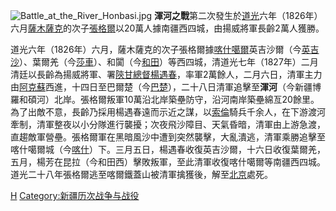 {{Unreferenced|time=2019-11-30T11:06:54+00:00}}
[[File:Battle_at_the_River_Honbasi.jpg|thumb]]
'''渾河之戰'''第二次發生於[[道光|道光]]六年（1826年）六月[[薩木薩克|薩木薩克]]的次子[[張格爾|張格爾]]以20萬人據南疆西四城，由揚威將軍長齡2萬人獲勝。

道光六年（1826年）六月，薩木薩克的次子張格爾據[[喀什噶爾|喀什噶爾]]英吉沙爾（今[[英吉沙|英吉沙]]）、葉爾羌（今[[莎車|莎車]]）、和闐（今[[和田地区|和田]]）等西四城，清道光七年（1827年）二月清廷以長齡為揚威將軍、署[[陝甘總督|陝甘總督]][[楊遇春|楊遇春]]，率軍2萬餘人，二月六日，清軍主力由[[阿克蘇|阿克蘇]]西進，十四日至巴爾楚（今[[巴楚|巴楚]]），二十八日清軍追擊至'''渾河'''（今新疆博羅和碩河）北岸。張格爾叛軍10萬沿北岸築壘防守，沿河南岸築壘綿亙20餘里。為了出敵不意，長齡乃採用楊遇春遠而示近之謀，以[[索倫|索倫]]騎兵千余人，在下游渡河牽制，清軍整夜以小分隊進行襲擾；次夜飛沙障目、天氣昏暗，清軍由上游急渡，直趨敵軍營壘。張格爾軍在黑暗風沙中遭到突然襲擊，大亂潰逃，清軍乘勝追擊至喀什噶爾城（今[[喀什市|喀什]]）下。三月五日，楊遇春收復英吉沙爾，十六日收復葉爾羌，五月，楊芳在昆拉（今和田西）擊敗叛軍，至此清軍收復喀什噶爾等南疆西四城。道光二十八年張格爾逃至喀爾鐵蓋山被清軍擒獲後，解至[[北京|北京]]處死。

[[Category:清朝战役|H]]
[[Category:新疆历次战争与战役|Category:新疆历次战争与战役]]